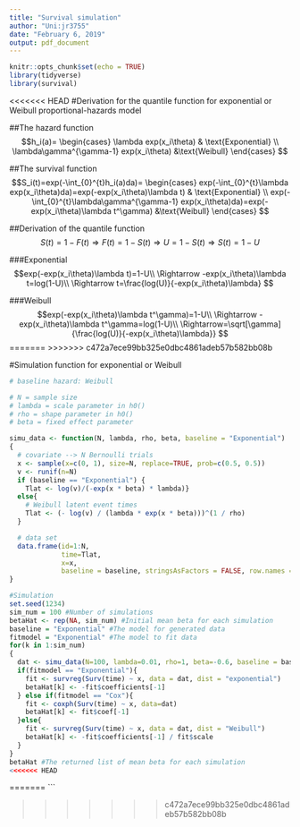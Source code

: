 ---
title: "Survival simulation"
author: "Uni:jr3755"
date: "February 6, 2019"
output: pdf_document
---

```{r setup, include=FALSE}
knitr::opts_chunk$set(echo = TRUE)
library(tidyverse)
library(survival)
```
<<<<<<< HEAD
#Derivation for the quantile function for exponential or Weibull proportional-hazards model

##The hazard function 
$$h_i(a)=
\begin{cases}
\lambda exp(x_i\theta) & \text{Exponential} \\
\lambda\gamma^{\gamma-1} exp(x_i\theta) &\text{Weibull}
\end{cases}
$$

##The survival function 
$$S_i(t)=exp(-\int_{0}^{t}h_i(a)da)=
\begin{cases}
exp(-\int_{0}^{t}\lambda exp(x_i\theta)da)=exp(-exp(x_i\theta)\lambda t) & \text{Exponential} \\
exp(-\int_{0}^{t}\lambda\gamma^{\gamma-1} exp(x_i\theta)da)=exp(-exp(x_i\theta)\lambda t^\gamma) &\text{Weibull}
\end{cases}
$$

##Derivation of the quantile function
$$S(t)=1-F(t) \Rightarrow F(t)=1-S(t) \Rightarrow U=1-S(t) \Rightarrow S(t)=1-U$$

###Exponential
$$exp(-exp(x_i\theta)\lambda t)=1-U\\
\Rightarrow -exp(x_i\theta)\lambda t=log(1-U)\\
\Rightarrow t=\frac{log(U)}{-exp(x_i\theta)\lambda}
$$

###Weibull
$$exp(-exp(x_i\theta)\lambda t^\gamma)=1-U\\
\Rightarrow -exp(x_i\theta)\lambda t^\gamma=log(1-U)\\
\Rightarrow=\sqrt[\gamma] {\frac{log(U)}{-exp(x_i\theta)\lambda}}
$$
=======
>>>>>>> c472a7ece99bb325e0dbc4861adeb57b582bb08b

#Simulation function for exponential or Weibull
```{r}

# baseline hazard: Weibull

# N = sample size    
# lambda = scale parameter in h0()
# rho = shape parameter in h0()
# beta = fixed effect parameter

simu_data <- function(N, lambda, rho, beta, baseline = "Exponential")
{
  # covariate --> N Bernoulli trials
  x <- sample(x=c(0, 1), size=N, replace=TRUE, prob=c(0.5, 0.5))
  v <- runif(n=N)
  if (baseline == "Exponential") {
    Tlat <- log(v)/(-exp(x * beta) * lambda)}
  else{
    # Weibull latent event times
    Tlat <- (- log(v) / (lambda * exp(x * beta)))^(1 / rho)
  }

  # data set
  data.frame(id=1:N,
             time=Tlat,
             x=x,
             baseline = baseline, stringsAsFactors = FALSE, row.names = NULL)
}
```


```{r}
#Simulation 
set.seed(1234)
sim_num = 100 #Number of simulations
betaHat <- rep(NA, sim_num) #Initial mean beta for each simulation
baseline = "Exponential" #The model for generated data
fitmodel = "Exponential" #The model to fit data
for(k in 1:sim_num)
{
  dat <- simu_data(N=100, lambda=0.01, rho=1, beta=-0.6, baseline = baseline)
  if(fitmodel == "Exponential"){
    fit <- survreg(Surv(time) ~ x, data = dat, dist = "exponential")
    betaHat[k] <- -fit$coefficients[-1]
  } else if(fitmodel == "Cox"){
    fit <- coxph(Surv(time) ~ x, data=dat)
    betaHat[k] <- fit$coef[-1]
  }else{
    fit <- survreg(Surv(time) ~ x, data = dat, dist = "Weibull")
    betaHat[k] <- -fit$coefficients[-1] / fit$scale
  }
}
betaHat #The returned list of mean beta for each simulation
<<<<<<< HEAD
```
=======
```

>>>>>>> c472a7ece99bb325e0dbc4861adeb57b582bb08b
